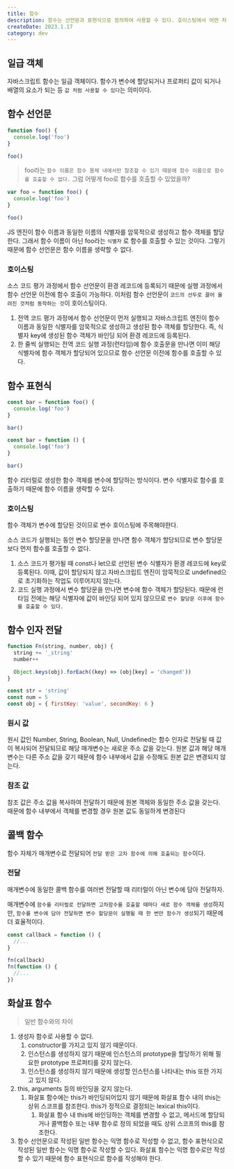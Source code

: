 ```yaml
---
title: 함수
description: 함수는 선언문과 표현식으로 정의하여 사용할 수 있다. 호이스팅에서 어떤 차이를 보이는 지 알아보자. 일반 함수와 화살표 함수도 비교해보자.
createDate: 2023.1.17
category: dev
---
```


## 일급 객체

자바스크립트 함수는 일급 객체이다. 함수가 변수에 할당되거나 프로퍼티 값이 되거나 배열의 요소가 되는 등 `값 처럼 사용할 수 있다`는 의미이다.

## 함수 선언문

```jsx
function foo() {
  console.log('foo')
}

foo()
```

> foo라는 `함수 이름은 함수 몸체 내에서만 참조할 수 있기 때문에 함수 이름으로 함수를 호출할 수 없다.` 그럼 어떻게 foo로 함수를 호출할 수 있었을까?

```jsx
var foo = function foo() {
  console.log('foo')
}

foo()
```

JS 엔진이 함수 이름과 동일한 이름의 식별자를 암묵적으로 생성하고 함수 객체를 할당한다. 그래서 함수 이름이 아닌 foo라는 `식별자` 로 함수를 호출할 수 있는 것이다. 그렇기 때문에 함수 선언문은 함수 이름을 생략할 수 없다.

### 호이스팅

소스 코드 평가 과정에서 함수 선언문이 환경 레코드에 등록되기 때문에 실행 과정에서 함수 선언문 이전에 함수 호출이 가능하다. 이처럼 함수 선언문이 `코드의 선두로 끌어 올려진 것처럼 동작하는 것`이 호이스팅이다.

1. 전역 코드 평가 과정에서 함수 선언문이 먼저 실행되고 자바스크립트 엔진이 함수 이름과 동일한 식별자를 암묵적으로 생성하고 생성된 함수 객체를 할당한다. 즉, 식별자 key에 생성된 함수 객체가 바인딩 되어 환경 레코드에 등록된다.
2. 한 줄씩 실행되는 전역 코드 실행 과정(런타임)에 함수 호출문을 만나면 이미 해당 식별자에 함수 객체가 할당되어 있으므로 함수 선언문 이전에 함수를 호출할 수 있다.

## 함수 표현식

```jsx
const bar = function foo() {
  console.log('foo')
}

bar()
```

```jsx
const bar = function () {
  console.log('foo')
}

bar()
```

함수 리터럴로 생성한 함수 객체를 변수에 할당하는 방식이다. 변수 식별자로 함수를 호출하기 때문에 함수 이름을 생략할 수 있다.

### 호이스팅

함수 객체가 변수에 할당된 것이므로 변수 호이스팅에 주목해야한다.

소스 코드가 실행되는 동안 변수 할당문을 만나면 함수 객체가 할당되므로 변수 할당문보다 먼저 함수를 호출할 수 없다.

1. 소스 코드가 평가될 때 const나 let으로 선언된 변수 식별자가 환경 레코드에 key로 등록된다. 이때, 값이 할당되지 않고 자바스크립트 엔진이 암묵적으로 undefined으로 초기화하는 작업도 이루어지지 않는다.
2. 코드 실행 과정에서 변수 할당문을 만나면 변수에 함수 객체가 할당된다. 때문에 런타임 전에는 해당 식별자에 값이 바인딩 되어 있지 않으므로 `변수 할당문 이후에 함수를 호출할 수 있다.`

## 함수 인자 전달

```jsx
function Fn(string, number, obj) {
  string += '_string'
  number++

  Object.keys(obj).forEach((key) => (obj[key] = 'changed'))
}

const str = 'string'
const num = 5
const obj = { firstKey: 'value', secondKey: 6 }
```

### 원시 값

원시 값인 Number, String, Boolean, Null, Undefined는 함수 인자로 전달될 때 값이 복사되어 전달되므로 해당 매개변수는 새로운 주소 값을 갖는다. 원본 값과 해당 매개변수는 다른 주소 값을 갖기 때문에 함수 내부에서 값을 수정해도 원본 값은 변경되지 않는다.

### 참조 값

참조 값은 주소 값을 복사하여 전달하기 때문에 원본 객체와 동일한 주소 값을 갖는다. 때문에 함수 내부에서 객체를 변경할 경우 원본 값도 동일하게 변경된다

## 콜백 함수

함수 자체가 매개변수로 전달되어 `전달 받은 고차 함수에 의해 호출되는 함수`이다.

### 전달

매개변수에 동일한 콜백 함수를 여러번 전달할 때 리터럴이 아닌 변수에 담아 전달하자.

매개변수에 `함수를 리터럴로 전달하면 고차함수를 호출할 때마다 새로 함수 객체를 생성`하지만, `함수를 변수에 담아 전달하면 변수 할당문이 실행될 때 한 번만 함수가 생성`되기 때문에 더 효율적이다.

```jsx
const callback = function () {
  //...
}

fn(callback)
fn(function () {
  //...
})
```

## 화살표 함수

> 일반 함수와의 차이

1. 생성자 함수로 사용할 수 없다.
   1. constructor를 가지고 있지 않기 때문이다.
   2. 인스턴스를 생성하지 않기 때문에 인스턴스의 prototype을 할당하기 위해 필요한 prototype 프로퍼티를 갖지 않는다.
   3. 인스턴스를 생성하지 않기 때문에 생성할 인스턴스를 나타내는 this 또한 가지고 있지 않다.
2. this, arguments 등의 바인딩을 갖지 않는다.
   1. 화살표 함수에는 this가 바인딩되어있지 않기 때문에 화살표 함수 내의 this는 상위 스코프를 참조한다. this가 정적으로 결정되는 lexical this이다.
      1. 화살표 함수 내 this에 바인딩하는 객체를 변경할 수 없고, 메서드에 할당되거나 콜백함수 또는 내부 함수로 정의 되었을 때도 상위 스코프의 this를 참조한다.
3. 함수 선언문으로 작성된 일반 함수는 익명 함수로 작성할 수 없고, 함수 표현식으로 작성된 일반 함수는 익명 함수로 작성할 수 있다.
   화살표 함수는 익명 함수로만 작성할 수 있기 때문에 함수 표현식으로 함수를 작성해야 한다.
